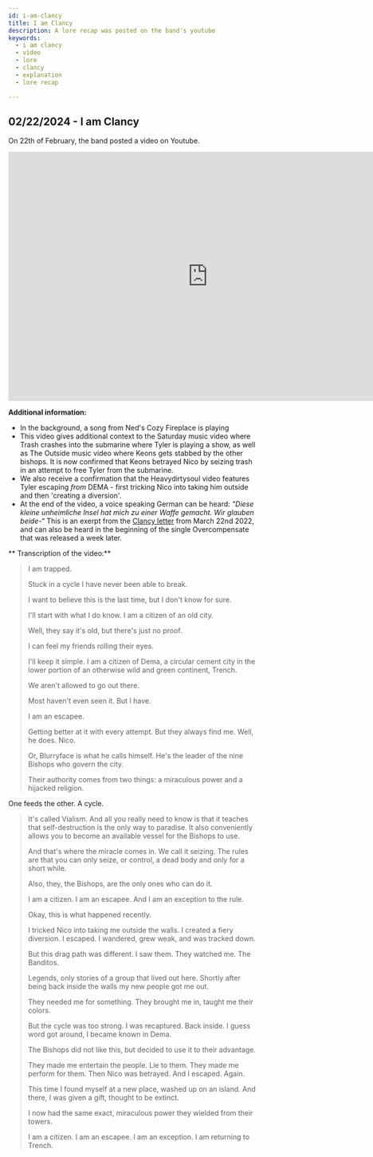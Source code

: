 ```yaml
---
id: i-am-clancy
title: I am Clancy
description: A lore recap was posted on the band's youtube
keywords:
  - i am clancy
  - video
  - lore
  - clancy
  - explanation
  - lore recap

---
```


## 02/22/2024 - I am Clancy

On 22th of February, the band posted a video on Youtube. 

<iframe width="800" height="500" src="https://www.youtube.com/embed/ozlHHR_eSxc" title="I Am Clancy" frameborder="0" allow="accelerometer; autoplay; clipboard-write; encrypted-media; gyroscope; picture-in-picture; web-share" allowfullscreen></iframe>

**Additional information:**
- In the background, a song from Ned's Cozy Fireplace is playing
- This video gives additional context to the Saturday music video where Trash crashes into the submarine where Tyler is playing a show, as well as The Outside music video where Keons gets stabbed by the other bishops. It is now confirmed that Keons betrayed Nico by seizing trash in an attempt to free Tyler from the submarine. 
- We also receive a confirmation that the Heavydirtysoul video features Tyler escaping *from* DEMA - first tricking Nico into taking him outside and then 'creating a diversion'. 
- At the end of the video, a voice speaking German can be heard:
*"Diese kleine unheimliche Insel hat mich zu einer Waffe gemacht. Wir glauben beide-“*
 This is an exerpt from the [Clancy letter](./scaledandicy/03-18-22-2.mdx) from March 22nd 2022, and can also be heard in the beginning of the single Overcompensate that was released a week later.


** Transcription of the video:**
  > I am trapped.
>
  >Stuck in a cycle I have never been able to break.
>
  >I want to believe this is the last time, but
  I don't know for sure.
>
  >I'll start with what I do know. I am a citizen of an old city.
>
  >Well, they say it's old, but there's just no proof.
>
 > I can feel my friends rolling their eyes.
>
 > I'll keep it simple.
  I am a citizen of Dema,
  a circular cement city in the lower portion
  of an otherwise wild and green continent, Trench.
>
 > We aren't allowed to go out there.
>
  >Most haven't even seen it. But I have.
>
 > I am an escapee.
>
 > Getting better at it with every attempt.
  But they always find me.
  Well, he does.
  Nico.
>
  >Or, Blurryface is what he calls himself.
  He's the leader of the nine Bishops
  who govern the city.
>
  >Their authority comes from two things:
  a miraculous power and a hijacked religion.
>
  One feeds the other.
  A cycle.
>
  >It's called Vialism.
  And all you really need to know
  is that it teaches that self-destruction
  is the only way to paradise.
  It also conveniently allows you
  to become an available vessel for the Bishops to use.
>
  >And that's where the miracle comes in.
  We call it seizing.
  The rules are
  that you can only seize, or control, a dead body
  and only for a short while.
>
  >Also, they, the Bishops,
  are the only ones who can do it.
>
  >I am a citizen.
  I am an escapee.
  And I am an exception to the rule.
>
  >Okay, this is what happened recently.
>
  >I tricked Nico into taking me outside the walls.
  I created a fiery diversion.
  I escaped.
  I wandered,
  grew weak,
  and was tracked down.
>
  >But this drag path was different.
  I saw them. They watched me. The Banditos.
>
  >Legends, only stories of a group that lived out here.
  Shortly after being back inside the walls
  my new people got me out.
>
  >They needed me for something.
  They brought me in, taught me their colors.
>
  >But the cycle was too strong.
  I was recaptured. Back inside.
  I guess word got around, I became known in Dema.
>
  >The Bishops did not like this,
  but decided to use it to their advantage.
>
  >They made me entertain the people.
  Lie to them.
  They made me perform for them.
  Then Nico was betrayed.
  And I escaped.
  Again.
>
  >This time
  I found myself at a new place, washed up on an island.
  And there, I was given a gift,
  thought to be extinct.
>
  >I now had the same exact, miraculous power
  they wielded from their towers.
>
  >I am a citizen.
  I am an escapee.
  I am an exception.
  I am returning to Trench.